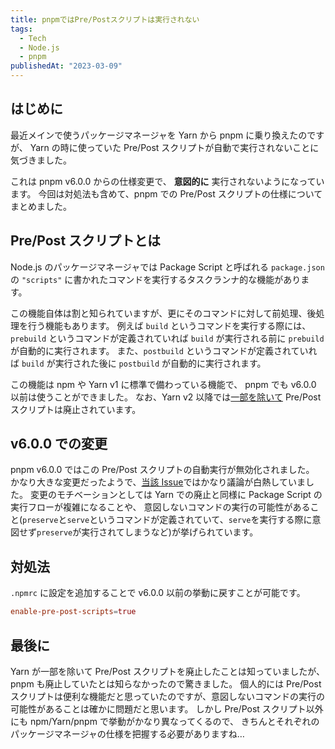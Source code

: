 ```yaml
---
title: pnpmではPre/Postスクリプトは実行されない
tags:
  - Tech
  - Node.js
  - pnpm
publishedAt: "2023-03-09"
---
```


## はじめに

最近メインで使うパッケージマネージャを Yarn から pnpm に乗り換えたのですが、
Yarn の時に使っていた Pre/Post スクリプトが自動で実行されないことに気づきました。

これは pnpm v6.0.0 からの仕様変更で、 **意図的に** 実行されないようになっています。
今回は対処法も含めて、pnpm での Pre/Post スクリプトの仕様についてまとめました。

## Pre/Post スクリプトとは

Node.js のパッケージマネージャでは Package Script と呼ばれる
`package.json` の `"scripts"` に書かれたコマンドを実行するタスクランナ的な機能があります。

この機能自体は割と知られていますが、更にそのコマンドに対して前処理、後処理を行う機能もあります。
例えば `build` というコマンドを実行する際には、
`prebuild` というコマンドが定義されていれば `build` が実行される前に `prebuild` が自動的に実行されます。
また、`postbuild` というコマンドが定義されていれば `build` が実行された後に `postbuild` が自動的に実行されます。

この機能は npm や Yarn v1 に標準で備わっている機能で、 pnpm でも v6.0.0 以前は使うことができました。
なお、Yarn v2 以降では[一部を除いて](https://yarnpkg.com/advanced/lifecycle-scripts) Pre/Post スクリプトは廃止されています。

## v6.0.0 での変更

pnpm v6.0.0 ではこの Pre/Post スクリプトの自動実行が無効化されました。
かなり大きな変更だったようで、[当該 Issue](https://github.com/pnpm/pnpm/issues/2891)ではかなり議論が白熱していました。
変更のモチベーションとしては Yarn での廃止と同様に Package Script の実行フローが複雑になることや、
意図しないコマンドの実行の可能性があること(`preserve`と`serve`というコマンドが定義されていて、`serve`を実行する際に意図せず`preserve`が実行されてしまうなど)が挙げられています。

## 対処法

`.npmrc` に設定を追加することで v6.0.0 以前の挙動に戻すことが可能です。

```toml title=".npmrc"
enable-pre-post-scripts=true
```

## 最後に

Yarn が一部を除いて Pre/Post スクリプトを廃止したことは知っていましたが、pnpm も廃止していたとは知らなかったので驚きました。
個人的には Pre/Post スクリプトは便利な機能だと思っていたのですが、意図しないコマンドの実行の可能性があることは確かに問題だと思います。
しかし Pre/Post スクリプト以外にも npm/Yarn/pnpm で挙動がかなり異なってくるので、
きちんとそれぞれのパッケージマネージャの仕様を把握する必要がありますね…
